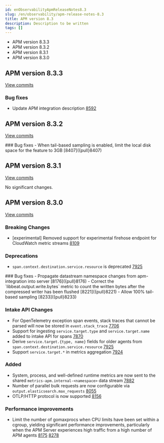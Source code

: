 ```yaml
---
id: enObservabilityApmReleaseNotes8.3
slug: /en/observability/apm-release-notes-8.3
title: APM version 8.3
description: Description to be written
tags: []
---
```


<div id="apm-release-notes-8.3"></div>

* <DocLink id="enObservabilityApmReleaseNotes8.3" section="apm-version-833">APM version 8.3.3</DocLink>
* <DocLink id="enObservabilityApmReleaseNotes8.3" section="apm-version-832">APM version 8.3.2</DocLink>
* <DocLink id="enObservabilityApmReleaseNotes8.3" section="apm-version-831">APM version 8.3.1</DocLink>
* <DocLink id="enObservabilityApmReleaseNotes8.3" section="apm-version-830">APM version 8.3.0</DocLink>

<div id="apm-release-notes-8.3.3"></div>

## APM version 8.3.3

[View commits](https://github.com/elastic/apm-server/compare/v8.3.2\...v8.3.3)

<div id="bug_fixes"></div>

### Bug fixes
- Update APM integration description [8592]({pull}8592)

<div id="apm-release-notes-8.3.2"></div>

## APM version 8.3.2

[View commits](https://github.com/elastic/apm-server/compare/v8.3.1\...v8.3.2)

<div id="bug_fixes"></div>
### Bug fixes
- When tail-based sampling is enabled, limit the local disk space for the feature to 3GB [8407]({pull}8407)

<div id="apm-release-notes-8.3.1"></div>

## APM version 8.3.1

[View commits](https://github.com/elastic/apm-server/compare/v8.3.0\...v8.3.1)

No significant changes.

<div id="apm-release-notes-8.3.0"></div>

## APM version 8.3.0

[View commits](https://github.com/elastic/apm-server/compare/v8.2.2\...v8.3.0)

<div id="breaking_changes"></div>

### Breaking Changes
- [experimental] Removed support for experimental firehose endpoint for CloudWatch metric streams [8109]({pull}8109)

<div id="deprecations"></div>

### Deprecations
- `span.context.destination.service.resource` is deprecated [7925]({pull}7925)

<div id="bug_fixes"></div>
### Bug fixes
- Propagate datastream namespace changes from apm-integration into server [8176]({pull}8176)
- Correct the `libbeat.output.write.bytes` metric to count the written bytes after the compressed writer has been flushed [8221]({pull}8221)
- Allow 100% tail-based sampling [8233]({pull}8233)

<div id="intake_api_changes"></div>

### Intake API Changes
- For OpenTelemetry exception span events, stack traces that cannot be parsed will now be stored in `event.stack_trace` [7706]({pull}7706)
- Support for ingesting `service.target.type` and `service.target.name` added to intake API for spans [7870]({pull}7870)
- Derive `service.target.{type, name}` fields for older agents from `span.context.destination.service.resource` [7925]({pull}7925)
- Support `service.target.*` in metrics aggregation [7924]({pull}7924)

<div id="added"></div>

### Added
- System, process, and well-defined runtime metrics are now sent to the shared `metrics-apm.internal-<namespace>` data stream [7882]({pull}7882)
- Number of parallel bulk requests are now configurable via `output.elasticsearch.max_requests` [8055]({pull}8055)
- OTLP/HTTP protocol is now supported [8156]({pull}8156)

<div id="performance_improvements"></div>

### Performance improvements
- Limit the number of gomaxprocs when CPU limits have been set within a cgroup, yielding significant performance improvements, particularly when the APM Server experiences high traffic from a high number of APM agents [8175]({pull}8175) [8278]({pull}8278)
